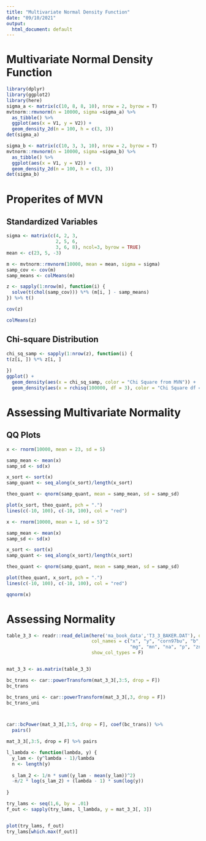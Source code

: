 ```yaml
---
title: "Multivariate Normal Density Function"
date: "09/10/2021"
output:
  html_document: default
---
```


# Multivariate Normal Density Function

```r
library(dplyr)
library(ggplot2)
library(here)
sigma_a <- matrix(c(10, 8, 8, 10), nrow = 2, byrow = T)
mvtnorm::rmvnorm(n = 10000, sigma =sigma_a) %>% 
  as_tibble() %>% 
  ggplot(aes(x = V1, y = V2)) +
  geom_density_2d(n = 100, h = c(3, 3))
det(sigma_a)
```

```r
sigma_b <- matrix(c(10, 3, 3, 10), nrow = 2, byrow = T)
mvtnorm::rmvnorm(n = 10000, sigma =sigma_b) %>% 
  as_tibble() %>% 
  ggplot(aes(x = V1, y = V2)) +
  geom_density_2d(n = 100, h = c(3, 3))
det(sigma_b)
```

# Properites of MVN

## Standardized Variables

```r
sigma <- matrix(c(4, 2, 3,
                  2, 5, 6,
                  3, 6, 8), ncol=3, byrow = TRUE)
mean <- c(23, 5, -3)

m <- mvtnorm::rmvnorm(10000, mean = mean, sigma = sigma)
samp_cov <- cov(m)
samp_means <- colMeans(m)
```

```r
z <- sapply(1:nrow(m), function(i) {
  solve(t(chol(samp_cov))) %*% (m[i, ] - samp_means)
}) %>% t()

cov(z)

colMeans(z)
```


## Chi-square Distribution

```r
chi_sq_samp <- sapply(1:nrow(z), function(i) {
t(z[i, ]) %*% z[i, ] 
  
})
ggplot() +
  geom_density(aes(x = chi_sq_samp, color = "Chi Square from MVN")) +
  geom_density(aes(x = rchisq(100000, df = 3), color = "Chi Square df = 3"))


```


# Assessing Multivariate Normality

## QQ Plots


```r
x <- rnorm(10000, mean = 23, sd = 5)

samp_mean <- mean(x)
samp_sd <- sd(x)

x_sort <- sort(x)
samp_quant <- seq_along(x_sort)/length(x_sort)

theo_quant <- qnorm(samp_quant, mean = samp_mean, sd = samp_sd)

plot(x_sort, theo_quant, pch = ".")
lines(c(-10, 100), c(-10, 100), col = "red")
```


```r
x <- rnorm(10000, mean = 1, sd = 5)^2

samp_mean <- mean(x)
samp_sd <- sd(x)

x_sort <- sort(x)
samp_quant <- seq_along(x_sort)/length(x_sort)

theo_quant <- qnorm(samp_quant, mean = samp_mean, sd = samp_sd)

plot(theo_quant, x_sort, pch = ".")
lines(c(-10, 100), c(-10, 100), col = "red")
```

```r
qqnorm(x)
```

# Assessing Normality

```r
table_3_3 <- readr::read_delim(here('ma_book_data','T3_3_BAKER.DAT'), delim = "  ",
                               col_names = c("x", "y", "corn97bu", "b", "ca", "cu", "fe", "k",
                                             "mg", "mn", "na", "p", "zn"),
                               show_col_types = F)


mat_3_3 <- as.matrix(table_3_3)
```


```r
bc_trans <- car::powerTransform(mat_3_3[,3:5, drop = F])
bc_trans

bc_trans_uni <- car::powerTransform(mat_3_3[,3, drop = F])
bc_trans_uni



car::bcPower(mat_3_3[,3:5, drop = F], coef(bc_trans)) %>% 
  pairs()

mat_3_3[,3:5, drop = F] %>% pairs

```


```r
l_lambda <- function(lambda, y) {
  y_lam <- (y^lambda - 1)/lambda
  n <- length(y)
  
  s_lam_2 <- 1/n * sum((y_lam - mean(y_lam))^2)
  -n/2 * log(s_lam_2) + (lambda - 1) * sum(log(y))
  
}

try_lams <- seq(1,6, by = .01)
f_out <- sapply(try_lams, l_lambda, y = mat_3_3[, 3])


plot(try_lams, f_out)
try_lams[which.max(f_out)]
```

